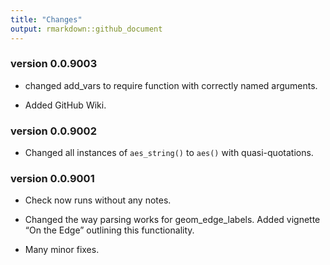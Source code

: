 ```yaml
---
title: "Changes"
output: rmarkdown::github_document
---
```

### version 0.0.9003

* changed add_vars to require function with correctly named arguments.

* Added GitHub Wiki.


### version 0.0.9002

* Changed all instances of `aes_string()` to `aes()` with quasi-quotations.

### version 0.0.9001

* Check now runs without any notes.

* Changed the way parsing works for geom_edge_labels. Added vignette "On the Edge" outlining this functionality.

* Many minor fixes.

